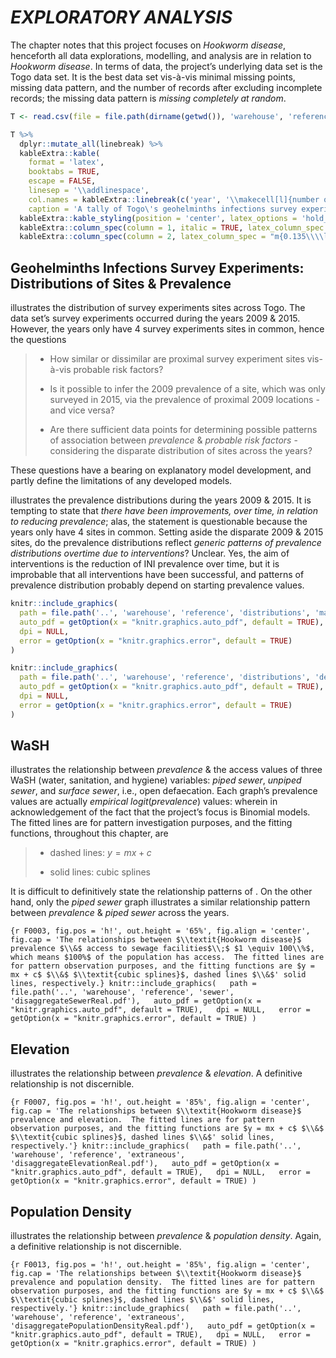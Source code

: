 
# *EXPLORATORY ANALYSIS* \label{chapter:exploration}

The \hyperref[chapter:background]{background} chapter notes that this project focuses on *Hookworm disease*, henceforth all data explorations, modelling, and analysis are in relation to *Hookworm disease*.  In terms of data, the project's underlying data set is the Togo data set.  It is the best data set vis-&agrave;-vis minimal missing points, missing data pattern, and the number of records after excluding incomplete records; the missing data pattern is *missing completely at random*.

```r
T <- read.csv(file = file.path(dirname(getwd()), 'warehouse', 'reference', 'frequencies', 'timeFrequencies.csv'))

T %>%
  dplyr::mutate_all(linebreak) %>%
  kableExtra::kable(
    format = 'latex',
    booktabs = TRUE,
    escape = FALSE,
    linesep = '\\addlinespace',
    col.names = kableExtra::linebreak(c('year', '\\makecell[l]{number of \\\\ records}')),
    caption = 'A tally of Togo\'s geohelminths infections survey experiments records.') %>%
  kableExtra::kable_styling(position = 'center', latex_options = 'hold_position', font_size = 7, full_width = FALSE) %>%
  kableExtra::column_spec(column = 1, italic = TRUE, latex_column_spec = "l") %>%
  kableExtra::column_spec(column = 2, latex_column_spec = "m{0.135\\\\linewidth}l", latex_valign = 'm')

```


## Geohelminths Infections Survey Experiments: Distributions of Sites & Prevalence

\cref{fig:F0001} illustrates the distribution of survey experiments sites across Togo.  The data set's survey experiments occurred during the years $2009$ & $2015$.  However, the years only have $4$ survey experiments sites in common, hence the questions

\vspace{10pt}

> * How similar or dissimilar are proximal survey experiment sites vis-&agrave;-vis probable risk factors?
>
> * Is it possible to infer the $2009$ prevalence of a site, which was only surveyed in $2015$, via the prevalence of proximal $2009$ locations - and vice versa?
>
> * Are there sufficient data points for determining possible patterns of association between *prevalence* & *probable risk factors* - considering the disparate distribution of sites across the years?

\vspace{10pt}

These questions have a bearing on explanatory model development, and partly define the limitations of any developed models.

\vspace{10pt}

\cref{fig:F0002} illustrates the prevalence distributions during the years $2009$ & $2015$.  It is tempting to state that *there have been improvements, over time, in relation to reducing prevalence*; alas, the statement is questionable because the years only have $4$ sites in common.  Setting aside the disparate $2009$ & $2015$ sites, do the prevalence distributions reflect *generic patterns of prevalence distributions overtime due to interventions*?    Unclear.  Yes, the aim of interventions is the reduction of INI prevalence over time, but it is improbable that all interventions have been successful, and patterns of prevalence distribution probably depend on starting prevalence values.

\vspace{15pt}

<!--- survey experiments sites
      trim: left bottom right top --->
```r
knitr::include_graphics(
  path = file.path('..', 'warehouse', 'reference', 'distributions', 'mapDistributions.pdf'),
  auto_pdf = getOption(x = "knitr.graphics.auto_pdf", default = TRUE),
  dpi = NULL,
  error = getOption(x = "knitr.graphics.error", default = TRUE)
)
```

\vspace{15pt}

<!--- prevalence --->
```r
knitr::include_graphics(
  path = file.path('..', 'warehouse', 'reference', 'distributions', 'densityDistributions.pdf'),
  auto_pdf = getOption(x = "knitr.graphics.auto_pdf", default = TRUE),
  dpi = NULL,
  error = getOption(x = "knitr.graphics.error", default = TRUE)
)
```


## WaSH

\cref{fig:F0003} illustrates the relationship between $prevalence$ & the access values of three WaSH (water, sanitation, and hygiene) variables: $piped\;sewer$, $unpiped\;sewer$, and *surface sewer*, i.e., open defaecation.  Each graph's prevalence values are actually *empirical logit*(*prevalence*) values:
\begin{equation}
\textit{empirical} \textit{logit}(\textit{prevalence}) = \frac{p + 0.5}{n + 0.5} (\#eq:0023)
\end{equation}
wherein
\begin{align}
  p: & \; \text{\# of inhabitants that test positive} \nonumber \\
  n: & \; \text{\# of inhabitants that test negative} \nonumber
\end{align}
in acknowledgement of the fact that the project's focus is Binomial models.  The fitted lines are for pattern investigation purposes, and the fitting functions, throughout this chapter, are

> * dashed lines: $y = mx + c$
>
> * solid lines: cubic splines

It is difficult to definitively state the relationship patterns of \cref{fig:F0003}.  On the other hand, only the $piped \; sewer$ graph illustrates a similar relationship pattern between $prevalence$ & $piped \; sewer$ across the years.

```{r F0003, fig.pos = 'h!', out.height = '65%', fig.align = 'center', fig.cap = 'The relationships between $\\textit{Hookworm disease}$ prevalence $\\&$ access to sewage facilities$\\;$ $1 \equiv 100\\%$, which means $100%$ of the population has access.  The fitted lines are for pattern observation purposes, and the fitting functions are $y = mx + c$ $\\&$ $\\textit{cubic splines}$, dashed lines $\\&$' solid lines, respectively.}
knitr::include_graphics(
  path = file.path('..', 'warehouse', 'reference', 'sewer', 'disaggregateSewerReal.pdf'),
  auto_pdf = getOption(x = "knitr.graphics.auto_pdf", default = TRUE),
  dpi = NULL,
  error = getOption(x = "knitr.graphics.error", default = TRUE)
)
```


## Elevation

\cref{fig:F0007} illustrates the relationship between *prevalence* & *elevation*.  A definitive relationship is not discernible.

```{r F0007, fig.pos = 'h!', out.height = '85%', fig.align = 'center', fig.cap = 'The relationships between $\\textit{Hookworm disease}$ prevalence and elevation.  The fitted lines are for pattern observation purposes, and the fitting functions are $y = mx + c$ $\\&$ $\\textit{cubic splines}$, dashed lines $\\&$' solid lines, respectively.'}
knitr::include_graphics(
  path = file.path('..', 'warehouse', 'reference', 'extraneous', 'disaggregateElevationReal.pdf'),
  auto_pdf = getOption(x = "knitr.graphics.auto_pdf", default = TRUE),
  dpi = NULL,
  error = getOption(x = "knitr.graphics.error", default = TRUE)
)
```

## Population Density

\cref{fig:F0013} illustrates the relationship between *prevalence* & *population density*.  Again, a definitive relationship is not discernible.

```{r F0013, fig.pos = 'h!', out.height = '85%', fig.align = 'center', fig.cap = 'The relationships between $\\textit{Hookworm disease}$ prevalence and population density.  The fitted lines are for pattern observation purposes, and the fitting functions are $y = mx + c$ $\\&$ $\\textit{cubic splines}$, dashed lines $\\&$' solid lines, respectively.'}
knitr::include_graphics(
  path = file.path('..', 'warehouse', 'reference', 'extraneous', 'disaggregatePopulationDensityReal.pdf'),
  auto_pdf = getOption(x = "knitr.graphics.auto_pdf", default = TRUE),
  dpi = NULL,
  error = getOption(x = "knitr.graphics.error", default = TRUE)
)
```
